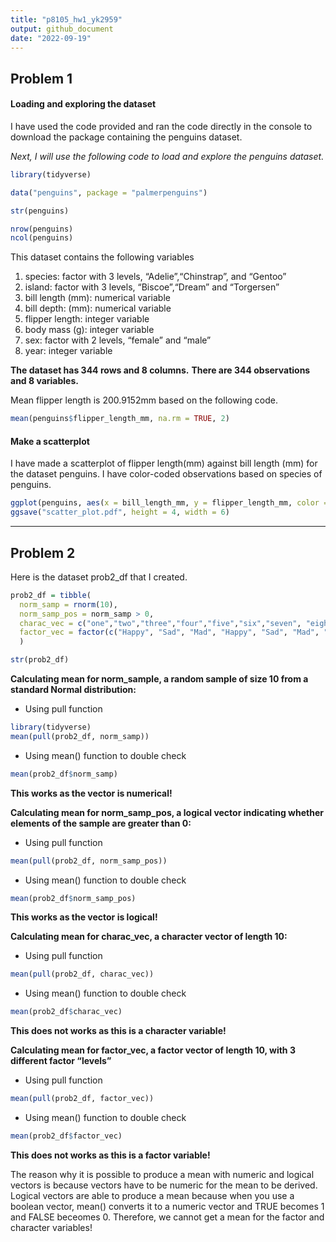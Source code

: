 ```yaml
---
title: "p8105_hw1_yk2959"
output: github_document
date: "2022-09-19"
---
```


## Problem 1
#### Loading and exploring the dataset

I have used the code provided and ran the code directly in the console to download the package containing the penguins dataset.


*Next, I will use the following code to load and explore the penguins dataset.* 

```r
library(tidyverse)
```

```r
data("penguins", package = "palmerpenguins")

str(penguins)

nrow(penguins)
ncol(penguins)
```

This dataset contains the following variables

1. species: factor with 3 levels, "Adelie","Chinstrap", and "Gentoo"
2. island: factor with 3 levels, "Biscoe","Dream" and "Torgersen"
3. bill length (mm): numerical variable  
4. bill depth: (mm): numerical variable  
5. flipper length: integer variable 
6. body mass (g): integer variable
7. sex: factor with 2 levels, "female" and "male"
8. year: integer variable


__The dataset has 344 rows and 8 columns.__
__There are 344 observations and 8 variables.__


Mean flipper length is 200.9152mm based on the following code. 

```r
mean(penguins$flipper_length_mm, na.rm = TRUE, 2)
```

#### Make a scatterplot
I have made a scatterplot of flipper length(mm) against bill length (mm) for the dataset penguins. I have color-coded observations based on species of penguins. 
```r
ggplot(penguins, aes(x = bill_length_mm, y = flipper_length_mm, color = species)) + geom_point()
ggsave("scatter_plot.pdf", height = 4, width = 6)

```
---
## Problem 2
Here is the dataset prob2_df that I created.
```r
prob2_df = tibble(
  norm_samp = rnorm(10),
  norm_samp_pos = norm_samp > 0,
  charac_vec = c("one","two","three","four","five","six","seven", "eight","nine","ten"), 
  factor_vec = factor(c("Happy", "Sad", "Mad", "Happy", "Sad", "Mad", "Happy", "Sad", "Mad", "Happy"))
  )

str(prob2_df)
```
__Calculating mean for norm_sample, a random sample of size 10 from a standard Normal distribution:__

* Using pull function
```r
library(tidyverse)
mean(pull(prob2_df, norm_samp))
```
* Using mean() function to double check
```r
mean(prob2_df$norm_samp)
```
__This works as the vector is numerical!__

__Calculating mean for  norm_samp_pos, a logical vector indicating whether elements of the sample are greater than 0:__

* Using pull function
```r
mean(pull(prob2_df, norm_samp_pos))
```
* Using mean() function to double check
```r
mean(prob2_df$norm_samp_pos)
```
__This works as the vector is logical!__

__Calculating mean for  charac_vec, a character vector of length 10:__

* Using pull function
```r
mean(pull(prob2_df, charac_vec))
```
* Using mean() function to double check
```r
mean(prob2_df$charac_vec)
```
__This does not works as this is a character variable!__

__Calculating mean for  factor_vec, a factor vector of length 10, with 3 different factor “levels”__

* Using pull function
```r
mean(pull(prob2_df, factor_vec))
```
* Using mean() function to double check
```r
mean(prob2_df$factor_vec)
```
__This does not works as this is a factor variable!__

The reason why it is possible to produce a mean with numeric and logical vectors is because vectors have to be numeric for the mean to be derived. Logical vectors are able to produce a mean because when you use a boolean vector, mean() converts it to a numeric vector and TRUE becomes 1 and FALSE beceomes 0. Therefore, we cannot get a mean for the factor and character variables!
